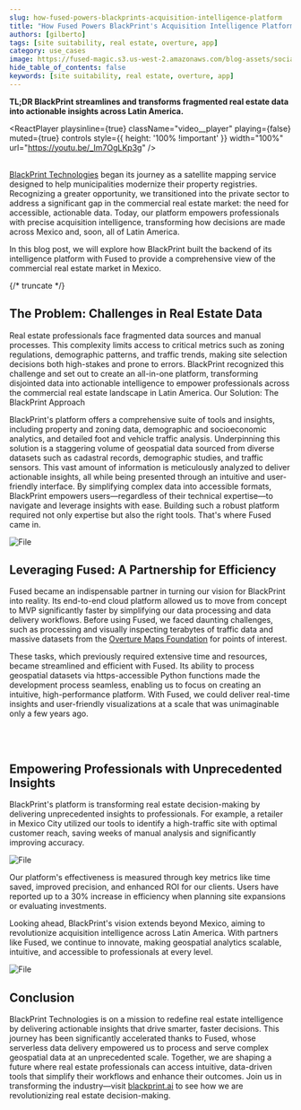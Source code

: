 ```yaml
---
slug: how-fused-powers-blackprints-acquisition-intelligence-platform
title: "How Fused Powers BlackPrint's Acquisition Intelligence Platform"
authors: [gilberto]
tags: [site suitability, real estate, overture, app]
category: use_cases
image: https://fused-magic.s3.us-west-2.amazonaws.com/blog-assets/social_gilberto.jpg
hide_table_of_contents: false
keywords: [site suitability, real estate, overture, app]
---
```



**TL;DR BlackPrint streamlines and transforms fragmented real estate data into actionable insights across Latin America.**



<ReactPlayer
    playsinline={true}
    className="video__player"
    playing={false}
    muted={true}
    controls
    style={{ height: '100% !important' }}
    width="100%"
    url="https://youtu.be/_Im7OgLKp3g"
/>
<br></br>

[BlackPrint Technologies](https://www.blackprint.ai/) began its journey as a satellite mapping service designed to help municipalities modernize their property registries. Recognizing a greater opportunity, we transitioned into the private sector to address a significant gap in the commercial real estate market: the need for accessible, actionable data. Today, our platform empowers professionals with precise acquisition intelligence, transforming how decisions are made across Mexico and, soon, all of Latin America.



In this blog post, we will explore how BlackPrint built the backend of its intelligence platform with Fused to provide a comprehensive view of the commercial real estate market in Mexico.


{/* truncate */}

## The Problem: Challenges in Real Estate Data
Real estate professionals face fragmented data sources and manual processes. This complexity limits access to critical metrics such as zoning regulations, demographic patterns, and traffic trends, making site selection decisions both high-stakes and prone to errors. BlackPrint recognized this challenge and set out to create an all-in-one platform, transforming disjointed data into actionable intelligence to empower professionals across the commercial real estate landscape in Latin America.
Our Solution: The BlackPrint Approach

BlackPrint's platform offers a comprehensive suite of tools and insights, including property and zoning data, demographic and socioeconomic analytics, and detailed foot and vehicle traffic analysis. Underpinning this solution is a staggering volume of geospatial data sourced from diverse datasets such as cadastral records, demographic studies, and traffic sensors. This vast amount of information is meticulously analyzed to deliver actionable insights, all while being presented through an intuitive and user-friendly interface. By simplifying complex data into accessible formats, BlackPrint empowers users—regardless of their technical expertise—to navigate and leverage insights with ease. Building such a robust platform required not only expertise but also the right tools. That's where Fused came in.



<div style={{textAlign: 'center'}}>
<img src={Image1} alt="File" style={{}} />
</div>


## Leveraging Fused: A Partnership for Efficiency

Fused became an indispensable partner in turning our vision for BlackPrint into reality. Its end-to-end cloud platform allowed us to move from concept to MVP significantly faster by simplifying our data processing and data delivery workflows. Before using Fused, we faced daunting challenges, such as processing and visually inspecting terabytes of traffic data and massive datasets from the [Overture Maps Foundation](https://docs.overturemaps.org/guides/places/) for points of interest.



These tasks, which previously required extensive time and resources, became streamlined and efficient with Fused. Its ability to process geospatial datasets via https-accessible Python functions made the development process seamless, enabling us to focus on creating an intuitive, high-performance platform. With Fused, we could deliver real-time insights and user-friendly visualizations at a scale that was unimaginable only a few years ago.

<LazyReactPlayer playsinline={true} className="video__player" playing={true} muted={true} controls height="100%" url="https://fused-magic.s3.us-west-2.amazonaws.com/blog-assets/demo_blackprint_platform_short.mov" width="100%" />

<br></br>

## Empowering Professionals with Unprecedented Insights

BlackPrint's platform is transforming real estate decision-making by delivering unprecedented insights to professionals. For example, a retailer in Mexico City utilized our tools to identify a high-traffic site with optimal customer reach, saving weeks of manual analysis and significantly improving accuracy.


<div style={{textAlign: 'center'}}>
<img src={Image2} alt="File" style={{}} />
</div>


Our platform's effectiveness is measured through key metrics like time saved, improved precision, and enhanced ROI for our clients. Users have reported up to a 30% increase in efficiency when planning site expansions or evaluating investments.



Looking ahead, BlackPrint's vision extends beyond Mexico, aiming to revolutionize acquisition intelligence across Latin America. With partners like Fused, we continue to innovate, making geospatial analytics scalable, intuitive, and accessible to professionals at every level.


<div style={{textAlign: 'center'}}>
<img src={Image3} alt="File" style={{}} />
</div>



## Conclusion

BlackPrint Technologies is on a mission to redefine real estate intelligence by delivering actionable insights that drive smarter, faster decisions. This journey has been significantly accelerated thanks to Fused, whose serverless data delivery empowered us to process and serve complex geospatial data at an unprecedented scale. Together, we are shaping a future where real estate professionals can access intuitive, data-driven tools that simplify their workflows and enhance their outcomes. Join us in transforming the industry—visit [blackprint.ai](https://www.blackprint.ai/) to see how we are revolutionizing real estate decision-making.
